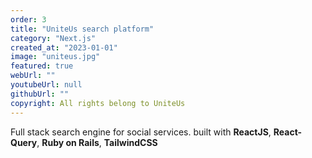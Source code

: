 ```yaml
---
order: 3
title: "UniteUs search platform"
category: "Next.js"
created_at: "2023-01-01"
image: "uniteus.jpg"
featured: true
webUrl: ""
youtubeUrl: null
githubUrl: ""
copyright: All rights belong to UniteUs
---
```


Full stack search engine for social services. built with **ReactJS**, **React-Query**, **Ruby on Rails**, **TailwindCSS**
